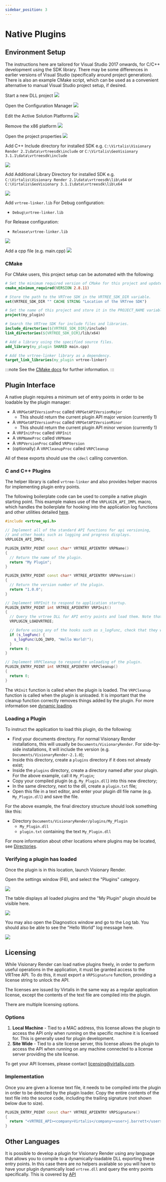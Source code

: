 ```yaml
---
sidebar_position: 3
---
```


# Native Plugins

## Environment Setup

The instructions here are tailored for Visual Studio 2017 onwards, for C/C++ development using the SDK library. There may be some differences in earlier versions of Visual Studio (specifically around project generation). There is also an example CMake script, which can be used as a convenient alternative to manual Visual Studio project setup, if desired.

Start a new DLL project
![](/img/visren-prog/vs-new-dll.png)

Open the Configuration Manager
![](/img/visren-prog/vs-config-mgr.png)

Edit the Active Solution Platforms
![](/img/visren-prog/vs-edit-platform.png)

Remove the x86 platform
![](/img/visren-prog/vs-del-x86.png)

Open the project properties
![](/img/visren-prog/vs-project-props.png)

Add C++ Include directory for installed SDK
e.g. `C:\Virtalis\Visionary Render 2.1\data\vrtreesdk\include`
or `C:\Virtalis\GeoVisionary 3.1.1\data\vrtreesdk\include`

![](/img/visren-prog/vs-cpp-incdir.png)

Add Additional Library Directory for installed SDK
e.g. `C:\Virtalis\Visionary Render 2.1\data\vrtreesdk\lib\x64`
or `C:\Virtalis\GeoVisionary 3.1.1\data\vrtreesdk\lib\x64`

![](/img/visren-prog/vs-link-dir.png)

Add `vrtree-linker.lib`
For Debug configuration:
* `Debug\vrtree-linker.lib`

For Release configuration:
* `Release\vrtree-linker.lib`

![](/img/visren-prog/vs-link-deps.png)

Add a cpp file (e.g. main.cpp)
![](/img/visren-prog/vs-add-main.png)

### CMake

For CMake users, this project setup can be automated with the following:

```cmake title="CMakeLists.txt"
# Set the minimum required version of CMake for this project and update the policy settings.
cmake_minimum_required(VERSION 2.8.11)

# Store the path to the VRTree SDK in the VRTREE_SDK_DIR variable.
set(VRTREE_SDK_DIR "" CACHE STRING "Location of the VRTree SDK")

# Set the name of this project and store it in the PROJECT_NAME variable.
project(my_plugin)

# Search the VRTree SDK for include files and libraries.
include_directories(${VRTREE_SDK_DIR}/include)
link_directories(${VRTREE_SDK_DIR}/lib/x64)

# Add a library using the specified source files.
add_library(my_plugin SHARED main.cpp)

# Add the vrtree-linker library as a dependency.
target_link_libraries(my_plugin vrtree-linker)
```

:::note
See the [CMake docs](https://cmake.org/cmake/help/latest/) for further information.
:::

## Plugin Interface

A native plugin requires a minimum set of entry points in order to be loadable by the plugin manager:

* A `VRPGetAPIVersionProc` called `VRPGetAPIVersionMajor`
  * This should return the current plugin API major version (currently 1)
* A `VRPGetAPIVersionProc` called `VRPGetAPIVersionMinor`
  * This should return the current plugin API minor version (currently 1)
* A `VRPInitProc` called `VRPInit`
* A `VRPNameProc` called `VRPName`
* A `VRPVersionProc` called `VRPVersion`
* (optionally) A `VRPCleanupProc` called `VRPCleanup`

All of these exports should use the `cdecl` calling convention.

### C and C++ Plugins

The helper library is called `vrtree-linker` and also provides helper macros for implementing plugin entry points.

The following boilerplate code can be used to compile a native plugin starting point. This example makes use of the `VRPLUGIN_API_IMPL` macro, which handles the boilerplate for hooking into the application log functions and other utilities detailed [here](../../reference/c-api/modules/plugins/utilities.mdx).

```cpp title="main.cpp"
#include <vrtree_api.h>

// Implement all of the standard API functions for api versioning, 
// and other hooks such as logging and progress displays.
VRPLUGIN_API_IMPL;

PLUGIN_ENTRY_POINT const char* VRTREE_APIENTRY VRPName()
{
  // Return the name of the plugin.
  return "My Plugin";
}

PLUGIN_ENTRY_POINT const char* VRTREE_APIENTRY VRPVersion()
{
  // Return the version number of the plugin.
  return "1.0.0";
}

// Implement VRPInit to respond to application startup.
PLUGIN_ENTRY_POINT int VRTREE_APIENTRY VRPInit()
{
  // Query the vrtree DLL for API entry points and load them. Note that a valid API license is required (see licensing section below).
  VRPLUGIN_LOADVRTREE;

  // Before using any of the hooks such as s_logFunc, check that they were loaded.
  if (s_logFunc) {
    s_logFunc(LOG_INFO, "Hello World!");
  }
  return 0;
}

// Implement VRPCleanup to respond to unloading of the plugin.
PLUGIN_ENTRY_POINT int VRTREE_APIENTRY VRPCleanup()
{
  return 0;
}
```

The `VRInit` function is called when the plugin is loaded. The `VRPCleanup` function is called when the plugin is unloaded. It is important that the cleanup function correctly removes things added by the plugin. For more information see [dynamic loading](../advanced/dynamic-loading.mdx).

### Loading a Plugin

To instruct the application to load this plugin, do the following:

* Find your documents directory. For normal Visionary Render installations, this will usually be `Documents/VisionaryRender`. For side-by-side installations, it will include the version (e.g. `Documents/VisionaryRender-2.1.0`);
* Inside this directory, create a `plugins` directory if it does not already exist;
* Inside the `plugins` directory, create a directory named after your plugin. For the above example, call it `My_Plugin`;
* Copy your compiled plugin (e.g. `My_Plugin.dll`) into this new directory;
* In the same directory, next to the dll, create a `plugin.txt` file;
* Open this file in a text editor, and enter your plugin dll file name (e.g. `My_Plugin.dll`) and save the file.

For the above example, the final directory structure should look something like this:
* Directory `Documents/VisionaryRender/plugins/My_Plugin`
  * `My_Plugin.dll`
  * `plugin.txt` containing the text `My_Plugin.dll`

For more information about other locations where plugins may be located, see [Directories](../data-structure/directories.mdx).

### Verifying a plugin has loaded

Once the plugin is in this location, launch Visionary Render. 

Open the settings window (F6), and select the "Plugins" category. 

![](/img/visren-prog/plugin-settings.png)

The table displays all loaded plugins and the "My Plugin" plugin should be visible here.

![](/img/visren-prog/sample-plugin.png)

You may also open the Diagnostics window and go to the Log tab. You should also be able to see the "Hello World" log message here.

![](/img/visren-prog/hello-diagnostics.png)

## Licensing

While Visionary Render can load native plugins freely, in order to perform useful operations in the application, it must be granted access to the VRTree API. To do this, it must export a `VRPSignature` function, providing a license string to unlock the API.

The licenses are issued by Virtalis in the same way as a regular application license, except the contents of the text file are compiled into the plugin.

There are multiple licensing options.

### Options

1. **Local Machine** - Tied to a MAC address, this license allows the plugin to access the API only when running on the specific machine it is licensed for. This is generally used for plugin development.
2. **Site Wide** - Tied to a site license server, this license allows the plugin to access the API when running on any machine connected to a license server providing the site license.

To get your API licenses, please contact [licensing@virtalis.com](mailto:licensing@virtalis.com).

### Implementation

Once you are given a license text file, it needs to be compiled into the plugin in order to be detected by the plugin loader. Copy the entire contents of the text file into the source code, including the trailing signature (not shown below due to size).

```cpp
PLUGIN_ENTRY_POINT const char* VRTREE_APIENTRY VRPSignature()
{
  return "<VRTREE_API><company>Virtalis</company><user>j.barrett</user><feature>Development</feature></VRTREE_API>";
}
```

## Other Languages

It is possible to develop a plugin for Visionary Render using any language that allows you to compile to a dynamically-loadable DLL exporting these entry points. In this case there are no helpers available so you will have to have your plugin dynamically load `vrtree.dll` and query the entry points specifically. This is covered by [API](api.mdx)
